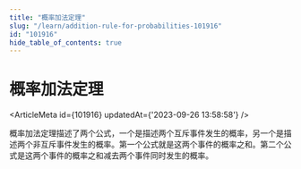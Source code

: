```yaml
---
title: "概率加法定理"
slug: "/learn/addition-rule-for-probabilities-101916"
id: "101916"
hide_table_of_contents: true
---
```



# 概率加法定理

<ArticleMeta id={101916} updatedAt={'2023-09-26 13:58:58'} />
<div className='border-solid border-b border-t-0 my-4 border-[var(--ifm-color-gray-300)]' />

概率加法定理描述了两个公式，一个是描述两个互斥事件发生的概率，另一个是描述两个非互斥事件发生的概率。第一个公式就是这两个事件的概率之和。第二个公式是这两个事件的概率之和减去两个事件同时发生的概率。
